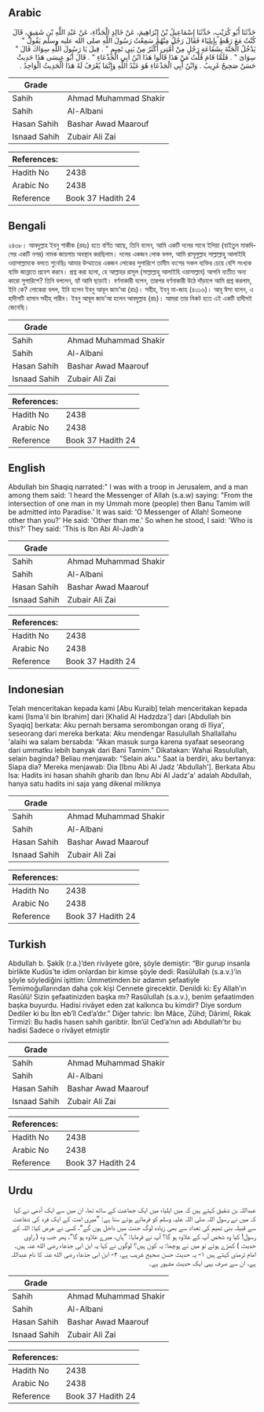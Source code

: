 ## Arabic


<div dir="rtl" lang="ar" style={{fontSize:'larger',backgroundColor:'#f8f9fa',padding:20}}>
حَدَّثَنَا أَبُو كُرَيْبٍ، حَدَّثَنَا إِسْمَاعِيلُ بْنُ إِبْرَاهِيمَ، عَنْ خَالِدٍ الْحَذَّاءِ، عَنْ عَبْدِ اللَّهِ بْنِ شَقِيقٍ، قَالَ كُنْتُ مَعَ رَهْطٍ بِإِيلِيَاءَ فَقَالَ رَجُلٌ مِنْهُمْ سَمِعْتُ رَسُولَ اللَّهِ صلى الله عليه وسلم يَقُولُ ‏"‏ يَدْخُلُ الْجَنَّةَ بِشَفَاعَةِ رَجُلٍ مِنْ أُمَّتِي أَكْثَرُ مِنْ بَنِي تَمِيمٍ ‏"‏ ‏.‏ قِيلَ يَا رَسُولَ اللَّهِ سِوَاكَ قَالَ ‏"‏ سِوَاىَ ‏"‏ ‏.‏ فَلَمَّا قَامَ قُلْتُ مَنْ هَذَا قَالُوا هَذَا ابْنُ أَبِي الْجَذْعَاءِ ‏"‏ ‏.‏ قَالَ أَبُو عِيسَى هَذَا حَدِيثٌ حَسَنٌ صَحِيحٌ غَرِيبٌ ‏.‏ وَابْنُ أَبِي الْجَذْعَاءِ هُوَ عَبْدُ اللَّهِ وَإِنَّمَا يُعْرَفُ لَهُ هَذَا الْحَدِيثُ الْوَاحِدُ ‏.‏
</div>
<div style={{backgroundColor:'#f8f9fa',padding:20, marginBottom: 10}}><table> <thead> <tr> <th>Grade</th> <th></th> </tr> </thead> <tbody> <tr><td>Sahih</td><td>Ahmad Muhammad Shakir</td></tr><tr><td>Sahih</td><td>Al-Albani</td></tr><tr><td>Hasan Sahih</td><td>Bashar Awad Maarouf</td></tr><tr><td>Isnaad Sahih</td><td>Zubair Ali Zai</td></tr></tbody></table><table> <thead> <tr> <th>References:</th> <th></th> </tr> </thead> <tbody><tr><td>Hadith No</td><td>2438</td></tr><tr><td>Arabic No</td><td>2438</td></tr><tr><td>Reference</td><td>Book 37 Hadith 24</td></tr></tbody></table></div>

## Bengali


<div dir="ltr" lang="bn" style={{fontSize:'larger',backgroundColor:'#f8f9fa',padding:20}}>
২৪৩৮। আবদুল্লাহ ইবনু শাকীক (রহঃ) হতে বর্ণিত আছে, তিনি বলেন, আমি একটি দলের সাথে ইলিয়া (বাইতুল মাকদিসের একটি নগর) নামক জায়গায় অবস্থান করছিলাম। দলের একজন লোক বলল, আমি রাসূলুল্লাহ সাল্লাল্লাহু আলাইহি ওয়াসাল্লামকে বলতে শুনেছিঃ আমার উম্মাতের একজন লোকের সুপারিশে তামীম বংশের সকল ব্যক্তির চেয়ে বেশি সংখ্যক ব্যক্তি জান্নাতে প্রবেশ করবে। প্রশ্ন করা হলো, হে আল্লাহর রাসূল (সাল্লাল্লাহু আলাইহি ওয়াসাল্লাম) আপনি ব্যতীত অন্য কারো সুপারিশে? তিনি বললেন, হ্যাঁ আমি ছাড়াই। বর্ণনাকারী বলেন, তারপর বর্ণনাকারী উঠে দাঁড়ালে আমি প্রশ্ন করলাম, ইনি কে? লোকেরা বলল, ইনি হলেন ইবনু আবূল জায’আ (রাঃ)। সহীহ, ইবনু মা-জাহ (৪৩১৬)। আবূ ঈসা বলেন, এ হাদীসটি হাসান সহীহ্ গারীব। ইবনু আবূল জায’আ হলেন আবদুল্লাহ (রাঃ)। আমরা তার নিকট হতে এই একটি হাদীসই জেনেছি।
</div>
<div style={{backgroundColor:'#f8f9fa',padding:20, marginBottom: 10}}><table> <thead> <tr> <th>Grade</th> <th></th> </tr> </thead> <tbody> <tr><td>Sahih</td><td>Ahmad Muhammad Shakir</td></tr><tr><td>Sahih</td><td>Al-Albani</td></tr><tr><td>Hasan Sahih</td><td>Bashar Awad Maarouf</td></tr><tr><td>Isnaad Sahih</td><td>Zubair Ali Zai</td></tr></tbody></table><table> <thead> <tr> <th>References:</th> <th></th> </tr> </thead> <tbody><tr><td>Hadith No</td><td>2438</td></tr><tr><td>Arabic No</td><td>2438</td></tr><tr><td>Reference</td><td>Book 37 Hadith 24</td></tr></tbody></table></div>

## English


<div dir="ltr" lang="en" style={{fontSize:'larger',backgroundColor:'#f8f9fa',padding:20}}>
Abdullah bin Shaqiq narrated:" I was with a troop in Jerusalem, and a man among them said: 'I heard the Messenger of Allah (s.a.w) saying: "From the intersection of one man in my Ummah more (people) then Banu Tamim will be admitted into Paradise.' It was said: 'O Messenger of Allah! Someone other than you?' He said: 'Other than me.' So when he stood, I said: 'Who is this?' They said: 'This is Ibn Abi Al-Jadh'a
</div>
<div style={{backgroundColor:'#f8f9fa',padding:20, marginBottom: 10}}><table> <thead> <tr> <th>Grade</th> <th></th> </tr> </thead> <tbody> <tr><td>Sahih</td><td>Ahmad Muhammad Shakir</td></tr><tr><td>Sahih</td><td>Al-Albani</td></tr><tr><td>Hasan Sahih</td><td>Bashar Awad Maarouf</td></tr><tr><td>Isnaad Sahih</td><td>Zubair Ali Zai</td></tr></tbody></table><table> <thead> <tr> <th>References:</th> <th></th> </tr> </thead> <tbody><tr><td>Hadith No</td><td>2438</td></tr><tr><td>Arabic No</td><td>2438</td></tr><tr><td>Reference</td><td>Book 37 Hadith 24</td></tr></tbody></table></div>

## Indonesian


<div dir="ltr" lang="id" style={{fontSize:'larger',backgroundColor:'#f8f9fa',padding:20}}>
Telah menceritakan kepada kami [Abu Kuraib] telah menceritakan kepada kami [Isma'il bin Ibrahim] dari [Khalid Al Hadzdza'] dari [Abdullah bin Syaqiq] berkata: Aku pernah bersama serombongan orang di Iliya', seseorang dari mereka berkata: Aku mendengar Rasulullah Shallallahu 'alaihi wa salam bersabda: "Akan masuk surga karena syafaat seseorang dari ummatku lebih banyak dari Bani Tamim." Dikatakan: Wahai Rasulullah, selain baginda? Beliau menjawab: "Selain aku." Saat ia berdiri, aku bertanya: Siapa dia? Mereka menjawab: Dia [Ibnu Abi Al Jadz 'Abdullah']. Berkata Abu Isa: Hadits ini hasan shahih gharib dan Ibnu Abi Al Jadz'a' adalah Abdullah, hanya satu hadits ini saja yang dikenal miliknya
</div>
<div style={{backgroundColor:'#f8f9fa',padding:20, marginBottom: 10}}><table> <thead> <tr> <th>Grade</th> <th></th> </tr> </thead> <tbody> <tr><td>Sahih</td><td>Ahmad Muhammad Shakir</td></tr><tr><td>Sahih</td><td>Al-Albani</td></tr><tr><td>Hasan Sahih</td><td>Bashar Awad Maarouf</td></tr><tr><td>Isnaad Sahih</td><td>Zubair Ali Zai</td></tr></tbody></table><table> <thead> <tr> <th>References:</th> <th></th> </tr> </thead> <tbody><tr><td>Hadith No</td><td>2438</td></tr><tr><td>Arabic No</td><td>2438</td></tr><tr><td>Reference</td><td>Book 37 Hadith 24</td></tr></tbody></table></div>

## Turkish


<div dir="ltr" lang="tr" style={{fontSize:'larger',backgroundColor:'#f8f9fa',padding:20}}>
Abdullah b. Şakîk (r.a.)’den rivâyete göre, şöyle demiştir: “Bir gurup insanla birlikte Kudüs’te idim onlardan bir kimse şöyle dedi: Rasûlullah (s.a.v.)’in şöyle söylediğini işittim: Ümmetimden bir adamın şefaatiyle Temimoğullarından daha çok kişi Cennete girecektir. Denildi ki: Ey Allah’ın Rasûlü! Sizin şefaatinizden başka mı? Rasûlullah (s.a.v.), benim şefaatimden başka buyurdu. Hadisi rivâyet eden zat kalkınca bu kimdir? Diye sordum Dediler ki bu İbn eb’îl Ced’a’dır.” Diğer tahric: İbn Mâce, Zühd; Dârimî, Rıkak Tirmizî: Bu hadis hasen sahih garibtir. İbn’ül Ced’a’nın adı Abdullah’tır bu hadisi Sadece o rivâyet etmiştir
</div>
<div style={{backgroundColor:'#f8f9fa',padding:20, marginBottom: 10}}><table> <thead> <tr> <th>Grade</th> <th></th> </tr> </thead> <tbody> <tr><td>Sahih</td><td>Ahmad Muhammad Shakir</td></tr><tr><td>Sahih</td><td>Al-Albani</td></tr><tr><td>Hasan Sahih</td><td>Bashar Awad Maarouf</td></tr><tr><td>Isnaad Sahih</td><td>Zubair Ali Zai</td></tr></tbody></table><table> <thead> <tr> <th>References:</th> <th></th> </tr> </thead> <tbody><tr><td>Hadith No</td><td>2438</td></tr><tr><td>Arabic No</td><td>2438</td></tr><tr><td>Reference</td><td>Book 37 Hadith 24</td></tr></tbody></table></div>

## Urdu


<div dir="rtl" lang="ur" style={{fontSize:'larger',backgroundColor:'#f8f9fa',padding:20}}>
عبداللہ بن شقیق کہتے ہیں کہ میں ایلیاء میں ایک جماعت کے ساتھ تھا، ان میں سے ایک آدمی نے کہا کہ میں نے رسول اللہ صلی اللہ علیہ وسلم کو فرماتے ہوئے سنا ہے: ”میری امت کے ایک فرد کی شفاعت سے قبیلہ بنی تمیم کی تعداد سے بھی زیادہ لوگ جنت میں داخل ہوں گے“، کسی نے عرض کیا: اللہ کے رسول! کیا وہ شخص آپ کے علاوہ ہو گا؟ آپ نے فرمایا: ”ہاں، میرے علاوہ ہو گا“، پھر جب وہ ( راوی حدیث ) کھڑے ہوئے تو میں نے پوچھا: یہ کون ہیں؟ لوگوں نے کہا یہ ابن ابی جذعاء رضی الله عنہ ہیں۔ امام ترمذی کہتے ہیں ۱- یہ حدیث حسن صحیح غریب ہے، ۲- ابن ابی جذعاء رضی الله عنہ کا نام عبداللہ ہے، ان سے صرف یہی ایک حدیث مشہور ہے۔
</div>
<div style={{backgroundColor:'#f8f9fa',padding:20, marginBottom: 10}}><table> <thead> <tr> <th>Grade</th> <th></th> </tr> </thead> <tbody> <tr><td>Sahih</td><td>Ahmad Muhammad Shakir</td></tr><tr><td>Sahih</td><td>Al-Albani</td></tr><tr><td>Hasan Sahih</td><td>Bashar Awad Maarouf</td></tr><tr><td>Isnaad Sahih</td><td>Zubair Ali Zai</td></tr></tbody></table><table> <thead> <tr> <th>References:</th> <th></th> </tr> </thead> <tbody><tr><td>Hadith No</td><td>2438</td></tr><tr><td>Arabic No</td><td>2438</td></tr><tr><td>Reference</td><td>Book 37 Hadith 24</td></tr></tbody></table></div>